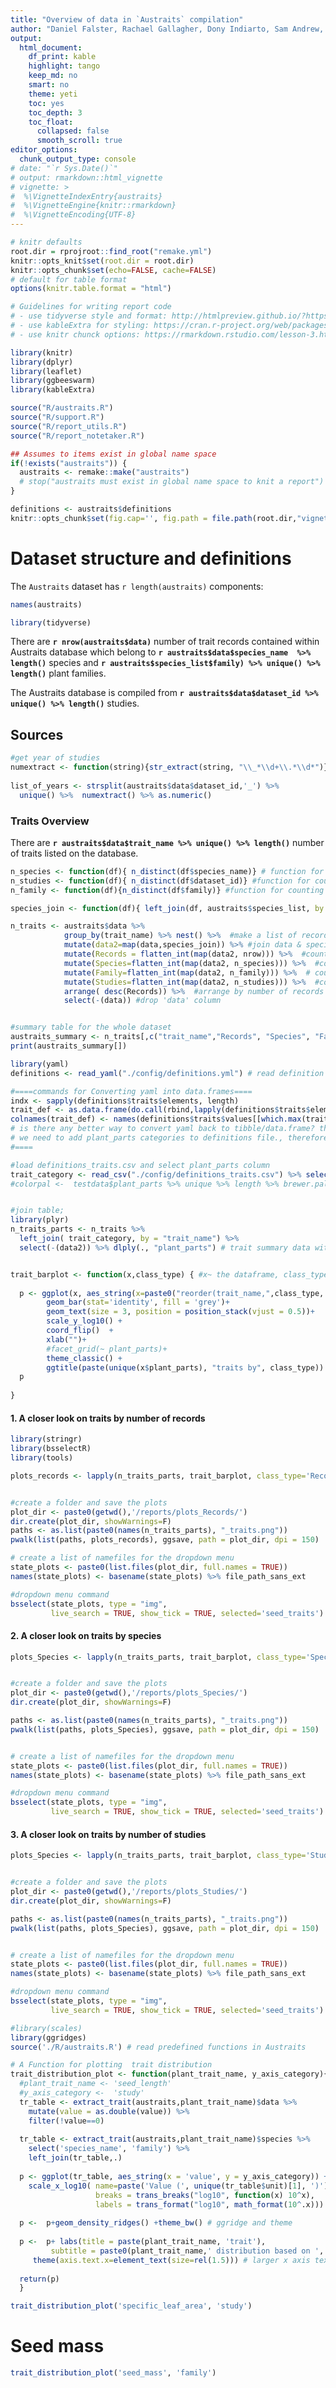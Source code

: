 ```yaml
---
title: "Overview of data in `Austraits` compilation"
author: "Daniel Falster, Rachael Gallagher, Dony Indiarto, Sam Andrew, James Lawson, Lizzy Wenk"
output:
  html_document:
    df_print: kable
    highlight: tango
    keep_md: no
    smart: no
    theme: yeti
    toc: yes
    toc_depth: 3
    toc_float:
      collapsed: false
      smooth_scroll: true
editor_options:
  chunk_output_type: console
# date: "`r Sys.Date()`"
# output: rmarkdown::html_vignette
# vignette: >
#  %\VignetteIndexEntry{austraits}
#  %\VignetteEngine{knitr::rmarkdown}
#  %\VignetteEncoding{UTF-8}
---
```



<!-- hack to get indentation on 3rd level of floating TOC; see
https://stackoverflow.com/questions/46201753/rmarkdown-indentation-of-toc-items-in-html-output
 -->
<script>
$(document).ready(function() {
  $items = $('div#TOC li');
  $items.each(function(idx) {
    num_ul = $(this).parentsUntil('#TOC').length;
    $(this).css({'text-indent': num_ul * 10, 'padding-left': 0});
  });

});
</script>

```r
# knitr defaults
root.dir = rprojroot::find_root("remake.yml")
knitr::opts_knit$set(root.dir = root.dir)
knitr::opts_chunk$set(echo=FALSE, cache=FALSE)
# default for table format
options(knitr.table.format = "html")

# Guidelines for writing report code
# - use tidyverse style and format: http://htmlpreview.github.io/?https://github.com/nicercode/2018_BEES_regression/blob/master/tidyverse.html
# - use kableExtra for styling: https://cran.r-project.org/web/packages/kableExtra/vignettes/awesome_table_in_html.html
# - use knitr chunck options: https://rmarkdown.rstudio.com/lesson-3.html

```

```r
library(knitr)
library(dplyr)
library(leaflet)
library(ggbeeswarm)
library(kableExtra)

source("R/austraits.R")
source("R/support.R")
source("R/report_utils.R")
source("R/report_notetaker.R")

## Assumes to items exist in global name space
if(!exists("austraits")) {
  austraits <- remake::make("austraits")
  # stop("austraits must exist in global name space to knit a report")
}

definitions <- austraits$definitions
knitr::opts_chunk$set(fig.cap='', fig.path = file.path(root.dir,"vignettes/figures", paste0("austraits","_")))
```

# Dataset structure and definitions

The `Austraits` dataset has `r length(austraits)` components:
```r
names(austraits)
````



```r
library(tidyverse)
```


There are __`r nrow(austraits$data)`__ number of trait records contained within Austraits database which belong to __`r austraits$data$species_name  %>% length()`__ species and __`r austraits$species_list$family) %>% unique() %>% length()`__ plant families.

The Austraits database is compiled from __`r austraits$data$dataset_id %>% unique() %>% length()`__ studies.


## Sources

```r
#get year of studies
numextract <- function(string){str_extract(string, "\\_*\\d+\\.*\\d*")}
  
list_of_years <- strsplit(austraits$data$dataset_id,'_') %>% 
  unique() %>%  numextract() %>% as.numeric()

```

### Traits Overview

There are __`r austraits$data$trait_name %>% unique() %>% length()`__ number of traits listed on the database.

```r

n_species <- function(df){ n_distinct(df$species_name)} # function for counting number of species
n_studies <- function(df){ n_distinct(df$dataset_id)} #function for counting number of studies
n_family <- function(df){n_distinct(df$family)} #function for counting number of families

species_join <- function(df){ left_join(df, austraits$species_list, by = "species_name")} # function for joining data with species_list

n_traits <- austraits$data %>% 
            group_by(trait_name) %>% nest() %>%  #make a list of records for each traits
            mutate(data2=map(data,species_join)) %>% #join data & species_list
            mutate(Records = flatten_int(map(data2, nrow))) %>%  #count number of records
            mutate(Species=flatten_int(map(data2, n_species))) %>%  #count number of species
            mutate(Family=flatten_int(map(data2, n_family))) %>%  # count number of family
            mutate(Studies=flatten_int(map(data2, n_studies))) %>%  #count number of studies
            arrange( desc(Records)) %>%  #arrange by number of records
            select(-(data)) #drop 'data' column


#summary table for the whole dataset
austraits_summary <- n_traits[,c("trait_name","Records", "Species", "Family", "Studies")]
print(austraits_summary[])


```





```r
library(yaml)
definitions <- read_yaml("./config/definitions.yml") # read definition for traits

#====commands for Converting yaml into data.frames====
indx <- sapply(definitions$traits$elements, length)
trait_def <- as.data.frame(do.call(rbind,lapply(definitions$traits$elements, `length <- `,max(indx))))
colnames(trait_def) <- names(definitions$traits$values[[which.max(trait_def)]])
# is there any better way to convert yaml back to tibble/data.frame? the function need to handle uneven row length
# we need to add plant_parts categories to definitions file., therefore we can get rid of using the definitions_traits.csv file.
#====

#load definitions_traits.csv and select plant_parts column
trait_category <- read_csv("./config/definitions_traits.csv") %>% select("trait_name", "plant_parts")
#colorpal <-  testdata$plant_parts %>% unique %>% length %>% brewer.pal(name="Set1", n = .)


#join table;
library(plyr)
n_traits_parts <- n_traits %>% 
  left_join( trait_category, by = "trait_name") %>% 
  select(-(data2)) %>% dlply(., "plant_parts") # trait summary data with plant parts column


trait_barplot <- function(x,class_type) { #x~ the dataframe, class_type~ Records, Species, Family, or studies
  
  p <- ggplot(x, aes_string(x=paste0("reorder(trait_name,",class_type,')'),y=class_type, label = class_type)) +
        geom_bar(stat='identity', fill = 'grey')+
        geom_text(size = 3, position = position_stack(vjust = 0.5))+
        scale_y_log10() +
        coord_flip()  + 
        xlab("")+
        #facet_grid(~ plant_parts)+
        theme_classic() +
        ggtitle(paste(unique(x$plant_parts), "traits by", class_type))
  p
  
}

```




#### 1. A closer look on traits by number of records

```r
library(stringr)
library(bsselectR)
library(tools)

plots_records <- lapply(n_traits_parts, trait_barplot, class_type='Records') # trait summary data table, barplot function, and the basis of the summary (by Records, Species, Family, Studies, etc.)


#create a folder and save the plots
plot_dir <- paste0(getwd(),'/reports/plots_Records/')
dir.create(plot_dir, showWarnings=F)
paths <- as.list(paste0(names(n_traits_parts), "_traits.png"))
pwalk(list(paths, plots_records), ggsave, path = plot_dir, dpi = 150)

# create a list of namefiles for the dropdown menu
state_plots <- paste0(list.files(plot_dir, full.names = TRUE))
names(state_plots) <- basename(state_plots) %>% file_path_sans_ext

#dropdown menu command
bsselect(state_plots, type = "img", 
         live_search = TRUE, show_tick = TRUE, selected='seed_traits')
```
#### 2. A closer look on traits by species


```r
plots_Species <- lapply(n_traits_parts, trait_barplot, class_type='Species') # trait summary data table, barplot function, and the basis of the summary (by Records, Species, Family, Studies, etc.)


#create a folder and save the plots
plot_dir <- paste0(getwd(),'/reports/plots_Species/')
dir.create(plot_dir, showWarnings=F)

paths <- as.list(paste0(names(n_traits_parts), "_traits.png"))
pwalk(list(paths, plots_Species), ggsave, path = plot_dir, dpi = 150)


# create a list of namefiles for the dropdown menu
state_plots <- paste0(list.files(plot_dir, full.names = TRUE))
names(state_plots) <- basename(state_plots) %>% file_path_sans_ext

#dropdown menu command
bsselect(state_plots, type = "img", 
         live_search = TRUE, show_tick = TRUE, selected='seed_traits')
```

#### 3. A closer look on traits by number of studies
```r
plots_Species <- lapply(n_traits_parts, trait_barplot, class_type='Studies') # trait summary data table, barplot function, and the basis of the summary (by Records, Species, Family, Studies, etc.)


#create a folder and save the plots
plot_dir <- paste0(getwd(),'/reports/plots_Studies/')
dir.create(plot_dir, showWarnings=F)

paths <- as.list(paste0(names(n_traits_parts), "_traits.png"))
pwalk(list(paths, plots_Species), ggsave, path = plot_dir, dpi = 150)


# create a list of namefiles for the dropdown menu
state_plots <- paste0(list.files(plot_dir, full.names = TRUE))
names(state_plots) <- basename(state_plots) %>% file_path_sans_ext

#dropdown menu command
bsselect(state_plots, type = "img", 
         live_search = TRUE, show_tick = TRUE, selected='seed_traits')
```

```r
#library(scales)
library(ggridges)
source('./R/austraits.R') # read predefined functions in Austraits

# A Function for plotting  trait distribution
trait_distribution_plot <- function(plant_trait_name, y_axis_category){
  #plant_trait_name <- 'seed_length'
  #y_axis_category <-  'study'
  tr_table <- extract_trait(austraits,plant_trait_name)$data %>% 
    mutate(value = as.double(value)) %>% 
    filter(!value==0)
  
  tr_table <- extract_trait(austraits,plant_trait_name)$species %>% 
    select('species_name', 'family') %>% 
    left_join(tr_table,.)
  
  p <- ggplot(tr_table, aes_string(x = 'value', y = y_axis_category)) + 
    scale_x_log10( name=paste('Value (', unique(tr_table$unit)[1], ')'),#log transformation function
                   breaks = trans_breaks("log10", function(x) 10^x),
                   labels = trans_format("log10", math_format(10^.x))) 
  
  p <-  p+geom_density_ridges() +theme_bw() # ggridge and theme
  
  p <-  p+ labs(title = paste(plant_trait_name, 'trait'),
         subtitle = paste0(plant_trait_name,' distribution based on ', y_axis_category))+
     theme(axis.text.x=element_text(size=rel(1.5))) # larger x axis text
  
  return(p)
  }


```

```r
trait_distribution_plot('specific_leaf_area', 'study') 
```

# Seed mass
```r
trait_distribution_plot('seed_mass', 'family')
```


